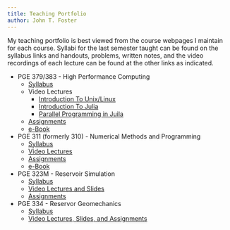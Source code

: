 ```yaml
---
title: Teaching Portfolio 
author: John T. Foster 
---
```


My teaching portfolio is best viewed from the course webpages I maintain for each course.  Syllabi for the last semester taught can be found on the syllabus links and handouts, problems, written notes, and the video recordings of each lecture can be found at the other links as indicated.  

* PGE 379/383 - High Performance Computing
    * [Syllabus](https://johnfoster.pge.utexas.edu/HPC/syllabus/)
    * Video Lectures
        * [Introduction To Unix/Linux](https://johnfoster.pge.utexas.edu/HPC/course-mat/)
        * [Introduction To Julia](https://youtu.be/p6VEd4jy2-E?si=f_PYRey4EyKUj7Eg)
        * [Parallel Programming in Juila](https://youtu.be/M17uK5Q4i2o?si=NUZGL-7FyjobH_zw)
    * [Assignments](https://github.com/orgs/PGE383-HPC/repositories?q=&type=public&language=&sort=)
    * [e-Book](https://johnfoster.pge.utexas.edu/hpc-book/intro.html)

* PGE 311 (formerly 310) - Numerical Methods and Programming 
    * [Syllabus](https://johnfoster.pge.utexas.edu/PGE310-IntroProgramming/syllabus/)
    * [Video Lectures](https://youtu.be/jSNs4I4abKg?si=Ebcf2db7qT-hi61Y)
    * [Assignments](https://github.com/orgs/PGE311-Students/repositories?q=&type=public&language=&sort=)
    * [e-Book](https://johnfoster.pge.utexas.edu/numerical-methods-book/PythonIntro)
 
* PGE 323M - Reservoir Simulation
    * [Syllabus](https://johnfoster.pge.utexas.edu/PGE323M-ResEngineeringIII/syllabus/)
    * [Video Lectures and Slides](https://johnfoster.pge.utexas.edu/PGE323M-ResEngineeringIII/course-mat/)
    * [Assignments](https://github.com/orgs/PGE323M-Students/repositories?q=&type=public&language=&sort=)

* PGE 334 - Reservor Geomechanics
    * [Syllabus](https://johnfoster.pge.utexas.edu/PGE334-ResGeomechanics/syllabus/)
    * [Video Lectures,  Slides, and Assignments](https://johnfoster.pge.utexas.edu/PGE334-ResGeomechanics/course-mat/)
